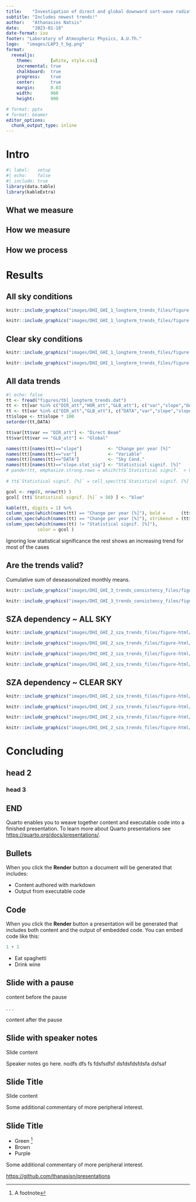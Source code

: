 ```yaml
---
title:    "Investigation of direct and global downward sort-wave radiation over Thessaloniki"
subtitle: "Includes newest trends!"
author:   "Athanasios Natsis"
date:     "2023-01-18"
date-format: iso
footer: "Laboratory of Atmospheric Physics, A.U.Th."
logo:   "images/LAP3_t_bg.png"
format:
  revealjs:
    theme:       [white, style.css]
    incremental: true
    chalkboard:  true
    progress:    true
    center:      true
    margin:      0.03
    width:       960
    height:      900

# format: pptx
# format: beamer
editor_options: 
  chunk_output_type: inline
---
```


# Intro

```r
#| label:   setup
#| echo:    false
#| include: true
library(data.table)
library(kableExtra)
```


## What we measure

## How we measure

## How we process



# Results



<!-- ![](images/longtermtrendsALL-4.png){height="50%"} -->
<!-- ![](images/longtermtrendsALL-1.png){height="50%"} -->
<!-- ![](images/longtermtrendsCS-4.png){height="50%"} -->
<!-- ![](images/longtermtrendsCS-1.png){height="50%"} -->

<!-- ## 5 -->

<!-- :::: {.columns} -->

<!-- ::: {.column width="50%"} -->
<!-- ```{r} -->
<!-- knitr::include_graphics("images/DHI_GHI_1_longterm_trends_files/figure-html/longtermtrendsALL-4.png",auto_pdf = T) -->
<!-- ``` -->
<!-- ::: -->

<!-- ::: {.column width="50%"} -->
<!-- ```{r} -->
<!-- knitr::include_graphics("images/DHI_GHI_1_longterm_trends_files/figure-html/longtermtrendsALL-1.png",auto_pdf = T) -->
<!-- ``` -->
<!-- ::: -->

<!-- :::: -->

##  All sky conditions

::: {layout="[[1,1]]"}

```r
knitr::include_graphics("images/DHI_GHI_1_longterm_trends_files/figure-html/longtermtrendsALL-4.png")
```

```r
knitr::include_graphics("images/DHI_GHI_1_longterm_trends_files/figure-html/longtermtrendsALL-3.png")
```
:::


##  Clear sky conditions

::: {layout="[[1,1]]"}
```r
knitr::include_graphics("images/DHI_GHI_1_longterm_trends_files/figure-html/longtermtrendsCS-4.png")
```

```r
knitr::include_graphics("images/DHI_GHI_1_longterm_trends_files/figure-html/longtermtrendsCS-3.png")
```
:::


## All data trends

```r
#| echo: false
tt <- fread("figures/tbl_longterm_trends.dat")
tt <- tt[var %in% c("DIR_att","HOR_att","GLB_att"), c("var","slope","DATA","slope.stat_sig")]
tt <- tt[var %in% c("DIR_att","GLB_att"), c("DATA","var","slope","slope.stat_sig")]
tt$slope <- tt$slope * 100
setorder(tt,DATA)

tt$var[tt$var == "DIR_att"] <- "Direct Beam"
tt$var[tt$var == "GLB_att"] <- "Global"

names(tt)[names(tt)=="slope"]          <- "Change per year [%]"
names(tt)[names(tt)=="var"]            <- "Variable"
names(tt)[names(tt)=="DATA"]           <- "Sky Cond."
names(tt)[names(tt)=="slope.stat_sig"] <- "Statistical signif. [%]"
# pander(tt, emphasize.strong.rows = which(tt$`Statistical signif.` > 90, arr.ind = TRUE))
 
# tt$`Statistical signif. [%]` = cell_spec(tt$`Statistical signif. [%]`, color = ifelse(tt$`Statistical signif. [%]` > 50, "red", "blue"))

gcol <- rep(0, nrow(tt) )
gcol[ (tt$`Statistical signif. [%]` > 50) ] <- "blue"

kable(tt, digits = 1) %>%
column_spec(which(names(tt) == "Change per year [%]"), bold =      (tt$`Statistical signif. [%]` > 50) ) %>%
column_spec(which(names(tt) == "Change per year [%]"), strikeout = (tt$`Statistical signif. [%]` < 50) ) %>%
column_spec(which(names(tt) != "Statistical signif. [%]"), 
            color = gcol ) 

```


::: {.notes}
Ignoring low statistical significance
the rest shows an increasing trend for most of the cases
:::

## Are the trends valid?

Cumulative sum of deseasonalized monthly means.

::: {layout="[[1,1]]"}
```r
knitr::include_graphics("images/DHI_GHI_3_trends_consistency_files/figure-html/cumulativesums-1.png")
```

```r
knitr::include_graphics("images/DHI_GHI_3_trends_consistency_files/figure-html/cumulativesums-4.png")
```
:::



## SZA dependency ~ ALL SKY 

::: {layout="[[1,1],[1,1]]"}
```r

knitr::include_graphics("images/DHI_GHI_2_sza_trends_files/figure-html/szatrendsseas-6.png")
```
```r
knitr::include_graphics("images/DHI_GHI_2_sza_trends_files/figure-html/szatrendsseas-36.png")
```
```r
knitr::include_graphics("images/DHI_GHI_2_sza_trends_files/figure-html/szatrendsseas-66.png")
```
```r
knitr::include_graphics("images/DHI_GHI_2_sza_trends_files/figure-html/szatrendsseas-96.png")
```
:::



## SZA dependency ~ CLEAR SKY

::: {layout="[[1,1],[1,1]]"}

```r
knitr::include_graphics("images/DHI_GHI_2_sza_trends_files/figure-html/szatrendsseas-21.png")
```



```r
knitr::include_graphics("images/DHI_GHI_2_sza_trends_files/figure-html/szatrendsseas-51.png")
```



```r
knitr::include_graphics("images/DHI_GHI_2_sza_trends_files/figure-html/szatrendsseas-81.png")
```



```r
knitr::include_graphics("images/DHI_GHI_2_sza_trends_files/figure-html/szatrendsseas-111.png")
```

:::


# Concluding

## head 2

### head 3


## END

Quarto enables you to weave together content and executable code into a finished presentation. To learn more about Quarto presentations see <https://quarto.org/docs/presentations/>.

## Bullets

When you click the **Render** button a document will be generated that includes:

-   Content authored with markdown
-   Output from executable code

## Code

When you click the **Render** button a presentation will be generated that includes both content and the output of embedded code. You can embed code like this:

```r
1 + 1
```


::: {.incremental}
- Eat spaghetti
- Drink wine
:::




## Slide with a pause

content before the pause

. . .

content after the pause



## Slide with speaker notes

Slide content

::: {.notes}
Speaker notes go here. nodfs
dfs
fs
fdsfsdfsf dsfdsfdsfdsfa dsfsaf
:::



## Slide Title

Slide content

::: aside
Some additional commentary of more peripheral interest.
:::



## Slide Title

- Green ^[A footnote]
- Brown
- Purple

::: aside
Some additional commentary of more peripheral interest.
:::




<https://github.com/thanasisn/presentations>



